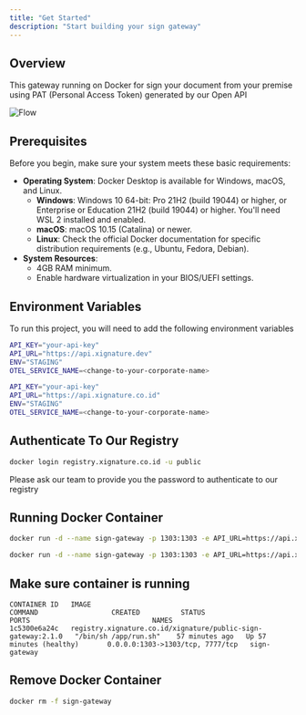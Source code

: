```yaml
---
title: "Get Started"
description: "Start building your sign gateway"
---
```


## Overview

This gateway running on Docker for sign your document from your premise using PAT (Personal Access Token) generated by our Open API

![Flow](/images/sign-gateway.png)

## Prerequisites

Before you begin, make sure your system meets these basic requirements:

- **Operating System**: Docker Desktop is available for Windows, macOS, and Linux.
  - **Windows**: Windows 10 64-bit: Pro 21H2 (build 19044) or higher, or Enterprise or Education 21H2 (build 19044) or higher. You'll need WSL 2 installed and enabled.
  - **macOS**: macOS 10.15 (Catalina) or newer.
  - **Linux**: Check the official Docker documentation for specific distribution requirements (e.g., Ubuntu, Fedora, Debian).
- **System Resources**:
  - 4GB RAM minimum.
  - Enable hardware virtualization in your BIOS/UEFI settings.

## Environment Variables

To run this project, you will need to add the following environment variables

```bash Staging
API_KEY="your-api-key"
API_URL="https://api.xignature.dev"
ENV="STAGING"
OTEL_SERVICE_NAME=<change-to-your-corporate-name>
```

```bash Production
API_KEY="your-api-key"
API_URL="https://api.xignature.co.id"
ENV="STAGING"
OTEL_SERVICE_NAME=<change-to-your-corporate-name>
```

## Authenticate To Our Registry

```bash
docker login registry.xignature.co.id -u public
```

<Note>
  Please ask our team to provide you the password to authenticate to our
  registry
</Note>

## Running Docker Container

```bash Staging
docker run -d --name sign-gateway -p 1303:1303 -e API_URL=https://api.xignature.dev -e API_KEY=your-api-key -e ENV=STAGING -e OTEL_SERVICE_NAME=xignature-staging registry.xignature.co.id/xignature/public-sign-gateway:2.1.0
```

```bash Production
docker run -d --name sign-gateway -p 1303:1303 -e API_URL=https://api.xignature.co.id -e API_KEY=your-api-key -e ENV=PROD -e OTEL_SERVICE_NAME=xignature-prod registry.xignature.co.id/xignature/public-sign-gateway:2.1.0
```

## Make sure container is running

```terminal
CONTAINER ID   IMAGE                                                          COMMAND                  CREATED          STATUS                        PORTS                              NAMES
1c5300e6a24c   registry.xignature.co.id/xignature/public-sign-gateway:2.1.0   "/bin/sh /app/run.sh"    57 minutes ago   Up 57 minutes (healthy)       0.0.0.0:1303->1303/tcp, 7777/tcp   sign-gateway
```

## Remove Docker Container

```bash
docker rm -f sign-gateway
```
